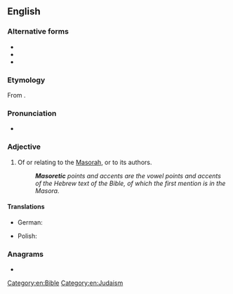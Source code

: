 ==English==
{{wikipedia|Masoretic Text}}

===Alternative forms===
* {{l|en|Masoretical}}
* {{l|en|Massoretic}}
* {{l|en|Massoretical}}

===Etymology===
From {{affix|en|מָסֹרֶת|lang1=he|tr1=masóret|-ic}}.

===Pronunciation===
* {{IPA|en|/mæsəˈɹɛtɪk/}}

===Adjective===
{{en-adj|-}}

# Of or relating to the [[Masorah]], or to its authors.
#: '''''Masoretic''' points and accents are the vowel points and accents of the Hebrew text of the Bible, of which the first mention is in the Masora.''

====Translations====
{{trans-top|relating to the Masora or to its authors}}
* German: {{t|de|masoretisch}}
{{trans-mid}}
* Polish: {{t+|pl|masorecki}}
{{trans-bottom}}

===Anagrams===
* {{anagrams|en|a=aceimorst|catiomers|comiserat|microseta}}

[[Category:en:Bible]]
[[Category:en:Judaism]]